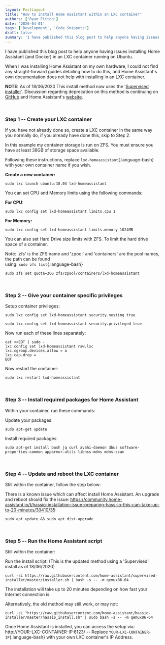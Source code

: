 ```yaml
---
layout: PostLayout
title: "How to install Home Assistant within an LXC container"
authors: ['Ryan Fitton']
date: '2020-04-01'
tags: ['Development', 'Code Snippets']
draft: false
summary: 'I have published this blog post to help anyone having issues installing Home Assistant (and Docker) in an LXC container running on Ubuntu. When I was installing Home Assistant on my own hardware, I could not find any straight-forward guides detailing how to do this, and Home Assistant&#8217;s own documentation does not help with installing ...'
---
```


I have published this blog post to help anyone having issues installing Home Assistant (and Docker) in an LXC container running on Ubuntu.

When I was installing Home Assistant on my own hardware, I could not find any straight-forward guides detailing how to do this, and Home Assistant's own documentation does not help with installing in an LXC container.

**NOTE:** As of 18/06/2020 This install method now uses the '[Supervised installer](https://github.com/home-assistant/supervised-installer)'. Discussion regarding deprecation on this method is continuing on [GitHub](https://github.com/home-assistant/supervised-installer) and Home Assistant's [website](https://www.home-assistant.io/blog/2020/05/09/deprecating-home-assistant-supervised-on-generic-linux/).

 

### Step 1 -- Create your LXC container

If you have not already done so, create a LXC container in the same way you normally do, if you already have done this, skip to Step 2.

In this example my container storage is run on ZFS. You must ensure you have at least 36GB of storage space available.

Following these instructions, replace `lxd-homeassistant`{.language-bash} with your own container name if you wish.

**Create a new container:**

``` {.language-bash .code-toolbar}
sudo lxc launch ubuntu:18.04 lxd-homeassistant
```

You can set CPU and Memory limits using the following commands:

**For CPU:**

``` {.language-bash .code-toolbar}
sudo lxc config set lxd-homeassistant limits.cpu 1
```

**For Memory:**

``` {.language-bash .code-toolbar}
sudo lxc config set lxd-homeassistant limits.memory 1024MB
```

You can also set Hard Drive size limits with ZFS. To limit the hard drive space of a container.

Note: 'zfs' is the ZFS name and 'zpool' and 'containers' are the pool names, the path can be found\
using: `sudo zfs list`{.language-bash}

``` {.language-bash .code-toolbar}
sudo zfs set quota=36G zfs/zpool/containers/lxd-homeassistant
```

 

### Step 2 -- Give your container specific privileges

Setup container privileges:

``` {.language-bash .code-toolbar}
sudo lxc config set lxd-homeassistant security.nesting true
```

``` {.language-bash .code-toolbar}
sudo lxc config set lxd-homeassistant security.privileged true
```

Now run each of these lines separately:

``` {.language-bash .code-toolbar}
cat <<EOT | sudo -
lxc config set lxd-homeassistant raw.lxc
lxc.cgroup.devices.allow = a
lxc.cap.drop =
EOT
```

Now restart the container:

``` {.language-bash .code-toolbar}
sudo lxc restart lxd-homeassistant
```

 

### Step 3 -- Install required packages for Home Assistant

Within your container, run these commands:

Update your packages:

``` {.language-bash .code-toolbar}
sudo apt-get update
```

Install required packages:

``` {.language-bash .code-toolbar}
sudo apt-get install bash jq curl avahi-daemon dbus software-properties-common apparmor-utils libnss-mdns mdns-scan
```

 

### Step 4 -- Update and reboot the LXC container

Still within the container, follow the step below:

There is a known issue which can affect install Home Assistant. An upgrade and reboot should fix the issue: <https://community.home-assistant.io/t/hassio-installation-issue-preparing-hass-io-this-can-take-up-to-20-minutes/30410/35>:

``` {.language-bash .code-toolbar}
sudo apt update && sudo apt dist-upgrade
```

 

### Step 5 -- Run the Home Assistant script

Still within the container:

Run the install script: (This is the updated method using a 'Supervised' install as of 18/06/2020)

``` {.language-bash .code-toolbar}
curl -sL https://raw.githubusercontent.com/home-assistant/supervised-installer/master/installer.sh | bash -s -- -m qemux86-64
```

The installation will take up to 20 minutes depending on how fast your Internet connection is.

Alternatively, the old method may still work, or may not:

``` {.language-bash .code-toolbar}
curl -sL "https://raw.githubusercontent.com/home-assistant/hassio-installer/master/hassio_install.sh" | sudo bash -s -- -m qemux86-64
```

Once Home Assistant is installed, you can access the setup via: http://YOUR-LXC-CONTAINER-IP:8123/ -- Replace `YOUR-LXC-CONTAINER-IP`{.language-bash} with your own LXC container's IP Address.
